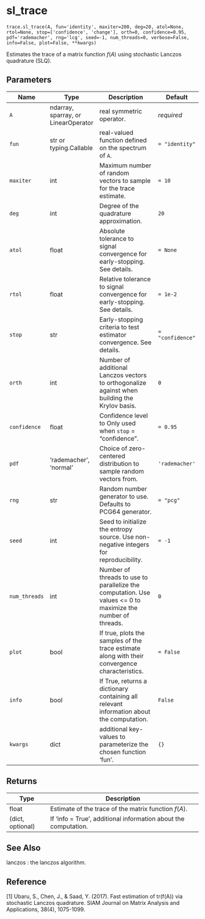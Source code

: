 # sl_trace { #primate.trace.sl_trace }

`trace.sl_trace(A, fun='identity', maxiter=200, deg=20, atol=None, rtol=None, stop=['confidence', 'change'], orth=0, confidence=0.95, pdf='rademacher', rng='lcg', seed=-1, num_threads=0, verbose=False, info=False, plot=False, **kwargs)`

Estimates the trace of a matrix function $f(A)$ using stochastic Lanczos quadrature (SLQ).

## Parameters

| Name          | Type                                | Description                                                                                                 | Default          |
|---------------|-------------------------------------|-------------------------------------------------------------------------------------------------------------|------------------|
| `A`           | ndarray, sparray, or LinearOperator | real symmetric operator.                                                                                    | _required_       |
| `fun`         | str or typing.Callable              | real-valued function defined on the spectrum of `A`.                                                        | `= "identity"`   |
| `maxiter`     | int                                 | Maximum number of random vectors to sample for the trace estimate.                                          | `= 10`           |
| `deg`         | int                                 | Degree of the quadrature approximation.                                                                     | `20`             |
| `atol`        | float                               | Absolute tolerance to signal convergence for early-stopping. See details.                                   | `= None`         |
| `rtol`        | float                               | Relative tolerance to signal convergence for early-stopping. See details.                                   | `= 1e-2`         |
| `stop`        | str                                 | Early-stopping criteria to test estimator convergence. See details.                                         | `= "confidence"` |
| `orth`        | int                                 | Number of additional Lanczos vectors to orthogonalize against when building the Krylov basis.               | `0`              |
| `confidence`  | float                               | Confidence level to Only used when `stop` = "confidence".                                                   | `= 0.95`         |
| `pdf`         | 'rademacher', 'normal'              | Choice of zero-centered distribution to sample random vectors from.                                         | ` 'rademacher'`  |
| `rng`         | str                                 | Random number generator to use. Defaults to PCG64 generator.                                                | `= "pcg"`        |
| `seed`        | int                                 | Seed to initialize the entropy source. Use non-negative integers for reproducibility.                       | `= -1`           |
| `num_threads` | int                                 | Number of threads to use to parallelize the computation. Use values <= 0 to maximize the number of threads. | `0`              |
| `plot`        | bool                                | If true, plots the samples of the trace estimate along with their convergence characteristics.              | `= False`        |
| `info`        | bool                                | If True, returns a dictionary containing all relevant information about the computation.                    | `False`          |
| `kwargs`      | dict                                | additional key-values to parameterize the chosen function 'fun'.                                            | `{}`             |

## Returns

| Type             | Description                                                     |
|------------------|-----------------------------------------------------------------|
| float            | Estimate of the trace of the matrix function $f(A)$.            |
| (dict, optional) | If 'info = True', additional information about the computation. |

## See Also

lanczos : the lanczos algorithm.



## Reference

  [1] Ubaru, S., Chen, J., & Saad, Y. (2017). Fast estimation of tr(f(A)) via stochastic Lanczos quadrature.
  SIAM Journal on Matrix Analysis and Applications, 38(4), 1075-1099.